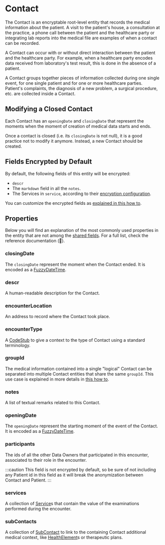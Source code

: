 # Contact

The Contact is an encryptable root-level entity that records the medical information about the patient. A visit to the patient's house, a
consultation at the practice, a phone call between the patient and the healthcare party or integrating lab reports into
the medical file are examples of when a contact can be recorded.

A Contact can occur with or without direct interaction between the patient and the healthcare party. For example, when a
healthcare party encodes data received from laboratory's test result, this is done in the absence of a patient.

A Contact groups together pieces of information collected during one single event, for one single patient and for one or
more healthcare parties. Patient's complaints, the diagnosis of a new problem, a surgical procedure, etc. are collected
inside a Contact.

## Modifying a Closed Contact
Each Contact has an `openingDate` and `closingDate` that represent the moments when the moment of creation of medical
data starts and ends.

Once a contact is closed (i.e. its `closingDate` is not null), it is a good practice not to modify it anymore. Instead,
a new Contact should be created.

## Fields Encrypted by Default
By default, the following fields of this entity will be encrypted:
- `descr`
- The `markdown` field in all the `notes`.
- The Services in `service`, according to their [encryption configuration](/how-to/initialize-the-sdk/configure-what-to-encrypt#contact-service-and-service-content-encryption).

You can customize the encrypted fields as [explained in this how to](/how-to/initialize-the-sdk/configure-what-to-encrypt).

## Properties

Below you will find an explanation of the most commonly used properties in the entity that are not among the
[shared fields](/explanations/data-model/#shared-fields). For a full list, check the reference documentation (:construction:).

### closingDate
The `closingDate` represent the moment when the Contact ended.
It is encoded as a [FuzzyDateTime](/explanations/data-model/#fuzzydatetime).

### descr
A human-readable description for the Contact.

### encounterLocation
An address to record where the Contact took place.

### encounterType
A [CodeStub](/explanations/data-model/codestub) to give a context to the type of Contact using a standard terminology.

### groupId
The medical information contained into a single "logical" Contact can be separated into multiple Contact entities that
share the same `groupId`. This use case is explained in more details in [this how to](/how-to/contact-group-id).

### notes
A list of textual remarks related to this Contact.

### openingDate
The `openingDate` represent the starting moment of the event of the Contact.
It is encoded as a [FuzzyDateTime](/explanations/data-model/#fuzzydatetime).

### participants
The ids of all the other Data Owners that participated in this encounter, associated to their role in the encounter.

:::caution
This field is not encrypted by default, so be sure of not including any Patient id in this field as it will break the
anonymization between Contact and Patient.
:::

### services
A collection of [Service](/explanations/data-model/service)s that contain the value of the examinations performed
during the encounter.

### subContacts
A collection of [SubContact](/explanations/data-model/subcontact) to link to the containing Contact additional
medical context, like [HealthElement](/explanations/data-model/healthelement)s or therapeutic plans.
